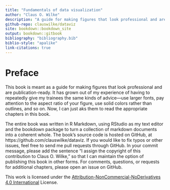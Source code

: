 ```yaml
---
title: "Fundamentals of data visualization"
author: "Claus O. Wilke"
description: "A guide for making figures that look professional and are publication-ready."
github-repo: clauswilke/dataviz
site: bookdown::bookdown_site
output: bookdown::gitbook
bibliography: "bibliography.bib"
biblio-style: "apalike"
link-citations: true
---
```


# Preface {-}

This book is meant as a guide for making figures that look professional and are publication-ready. It has grown out of my experience of having to repeatedly give my trainees the same kinds of advice---use larger fonts, pay attention to the aspect ratio of your figure, use solid colors rather than outlines, and so on. Now, I can just aks them to read the appropriate chapters in this book.

The entire book was written in R Markdown, using RStudio as my text editor and the bookdown package to turn a collection of markdown documents into a coherent whole. The book's source code is hosted on GitHub, at https://github.com/clauswilke/dataviz. If you would like to fix typos or other issues, feel free to send me pull requests through GitHub. In your commit message, please add the sentence "I assign the copyright of this contribution to Claus O. Wilke," so that I can maintain the option of publishing this book in other forms. For comments, questions, or requests for additional chapters, please open an issue on GitHub.

This work is licensed under the [Attribution-NonCommercial-NoDerivatives 4.0 International](https://creativecommons.org/licenses/by-nc-nd/4.0/legalcode) License. 

